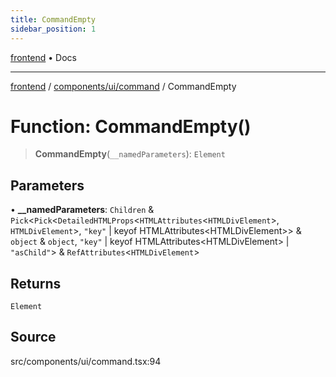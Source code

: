 ```yaml
---
title: CommandEmpty
sidebar_position: 1
---
```


[frontend](../../../..) • Docs

***

[frontend](../../../..) / [components/ui/command](..) / CommandEmpty

# Function: CommandEmpty()

> **CommandEmpty**(`__namedParameters`): `Element`

## Parameters

• **\_\_namedParameters**: `Children` & `Pick`\<`Pick`\<`DetailedHTMLProps`\<`HTMLAttributes`\<`HTMLDivElement`\>, `HTMLDivElement`\>, `"key"` \| keyof HTMLAttributes\<HTMLDivElement\>\> & `object` & `object`, `"key"` \| keyof HTMLAttributes\<HTMLDivElement\> \| `"asChild"`\> & `RefAttributes`\<`HTMLDivElement`\>

## Returns

`Element`

## Source

src/components/ui/command.tsx:94
